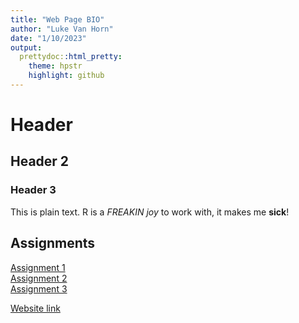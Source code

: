 ```yaml
---
title: "Web Page BIO"
author: "Luke Van Horn"
date: "1/10/2023"
output:
  prettydoc::html_pretty:
    theme: hpstr
    highlight: github
---
```


# Header
## Header 2
### Header 3

This is plain text. R is a *FREAKIN joy* to work with, it makes me **sick**! 

## Assignments  

[Assignment 1](Assignment1.html)  
[Assignment 2](Assignment2.html)  
[Assignment 3](Assignment3.html)

[Website link](https://www.youtube.com/watch?v=XIN_8YiBjlQ&t&ab_channel=GandalfTheGrey)


